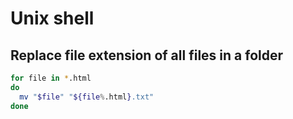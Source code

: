 # Unix shell

## Replace file extension of all files in a folder

```bash
for file in *.html
do
  mv "$file" "${file%.html}.txt"
done
```
